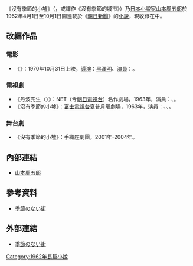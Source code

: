 {{Portal|文学}}
《沒有季節的小墟》（{{lang-ja|季節のない街}}，或譯作《沒有季節的城市》）乃[[日本|日本]][[小說家|小說家]][[山本周五郎|山本周五郎]]於1962年4月1日至10月1日間連載於《[[朝日新聞|朝日新聞]]》的[[小說|小說]]，現收錄在{{link-ja|新潮文庫|新潮文庫}}中。

== 改編作品 ==
=== 電影 ===
* 《{{link-ja|電車狂|どですかでん}}》：1970年10月31日上映，[[導演|導演]]：[[黑澤明|黑澤明]]、[[演員|演員]]：{{link-ja|頭師佳孝|頭師佳孝}}。

=== 電視劇 ===
* 《丹波先生（{{lang|ja|たんばさん}}）》：NET（今[[朝日電視台|朝日電視台]]）名作劇場，1963年，演員：{{link-ja|森繁久彌|森繁久彌}}、{{link-ja|西村晃|西村晃}}。
* 《沒有季節的小墟》：[[富士電視台|富士電視台]]夏普月曜劇場，1963年，演員：{{link-ja|多多良純|多々良純}}、{{link-ja|日高澄子|日高澄子}}、{{link-ja|菅井欣|菅井きん}}。

=== 舞台劇 ===
* 《沒有季節的小墟》：手織座劇團，2001年-2004年。

== 內部連結 ==
* [[山本周五郎|山本周五郎]]

== 參考資料 ==
* {{ja}}[http://homepage3.nifty.com/yamashu-kan/sub4s13.html 季節のない街] {{Wayback|url=http://homepage3.nifty.com/yamashu-kan/sub4s13.html |date=20160321071723 }}
{{reflist}}

== 外部連結 ==
* {{ja}}[http://homepage3.nifty.com/yamashu-kan/sub4s13.html 季節のない街] {{Wayback|url=http://homepage3.nifty.com/yamashu-kan/sub4s13.html |date=20160321071723 }}

[[Category:1962年長篇小說|Category:1962年長篇小說]]